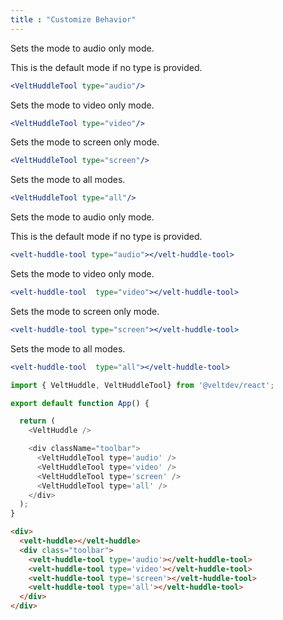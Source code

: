 ```yaml
---
title : "Customize Behavior"
---
```




<Tabs>
    <Tab title="React / Next.js">

<Steps titleSize="h2">
<Step title="Enable Audio Only Mode">
Sets the mode to audio only mode.

This is the default mode if no type is provided.

```jsx
<VeltHuddleTool type="audio"/>
```
</Step>

<Step title="Enable Video Only Mode">
Sets the mode to video only mode.

```jsx
<VeltHuddleTool type="video"/>
```
</Step>

<Step title="Enable Screen Only Mode">
Sets the mode to screen only mode.

```jsx
<VeltHuddleTool type="screen"/>
```
</Step>

<Step title="Enable All Modes">
Sets the mode to all modes.

```jsx
<VeltHuddleTool type="all"/>
```
</Step>

</Steps>




</Tab>


<Tab title="HTML">
<Steps titleSize="h2">
<Step title="Enable Audio Only Mode">
Sets the mode to audio only mode.

This is the default mode if no type is provided.

```jsx
<velt-huddle-tool type="audio"></velt-huddle-tool>
```
</Step>

<Step title="Enable Video Only Mode">
Sets the mode to video only mode.

```jsx
<velt-huddle-tool  type="video"></velt-huddle-tool>
```
</Step>

<Step title="Enable Screen Only Mode">
Sets the mode to screen only mode.

```jsx
<velt-huddle-tool type="screen"></velt-huddle-tool>
```
</Step>

<Step title="Enable All Modes">
Sets the mode to all modes.

```jsx
<velt-huddle-tool  type="all"></velt-huddle-tool>
```
</Step>

</Steps>


</Tab>

</Tabs>




<RequestExample>

```js React / Next.js
import { VeltHuddle, VeltHuddleTool} from '@veltdev/react';

export default function App() {

  return (
    <VeltHuddle /> 

    <div className="toolbar">
      <VeltHuddleTool type='audio' /> 
      <VeltHuddleTool type='video' /> 
      <VeltHuddleTool type='screen' /> 
      <VeltHuddleTool type='all' /> 
    </div>
  );
}
```


```html HTML
<div>
  <velt-huddle></velt-huddle>
  <div class="toolbar">
    <velt-huddle-tool type='audio'></velt-huddle-tool> 
    <velt-huddle-tool type='video'></velt-huddle-tool> 
    <velt-huddle-tool type='screen'></velt-huddle-tool> 
    <velt-huddle-tool type='all'></velt-huddle-tool> 
  </div>
</div>

```

</RequestExample>
